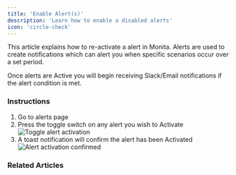 ```yaml
---
title: 'Enable Alert(s)'
description: 'Learn how to enable a disabled alerts'
icon: 'circle-check'
---
```

This article explains how to re-activate a alert in Monita. Alerts are used to create notifications which can alert you when specific scenarios occur over a set period.

<Note>Once alerts are Active you will begin receiving Slack/Email notifications if the alert condition is met.</Note>

### Instructions
1. Go to alerts page
2. Press the toggle switch on any alert you wish to Activate
![Toggle alert activation](/images/alerting/alert-activation-off.png)
3. A toast notification will confirm the alert has been Activated 
![Alert activation confirmed](/images/alerting/alert-activation-confirmation.png)

### Related Articles